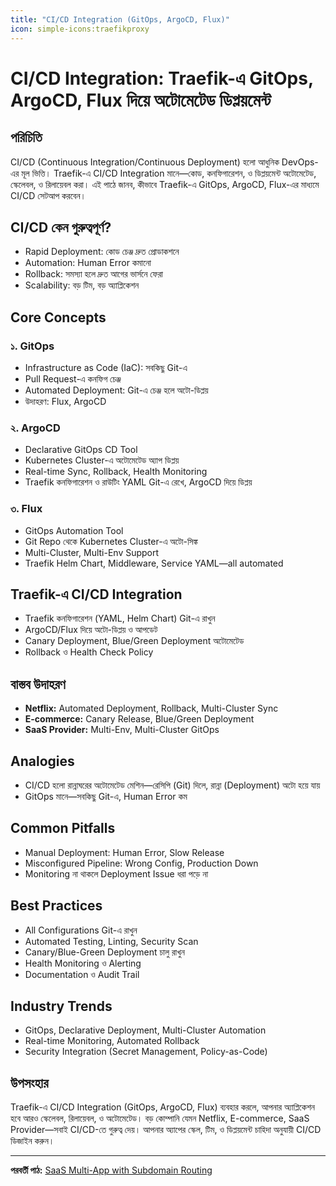 ```yaml
---
title: "CI/CD Integration (GitOps, ArgoCD, Flux)"
icon: simple-icons:traefikproxy
---
```


# CI/CD Integration: Traefik-এ GitOps, ArgoCD, Flux দিয়ে অটোমেটেড ডিপ্লয়মেন্ট

## পরিচিতি

CI/CD (Continuous Integration/Continuous Deployment) হলো আধুনিক DevOps-এর মূল ভিত্তি। Traefik-এ CI/CD Integration মানে—কোড, কনফিগারেশন, ও ডিপ্লয়মেন্ট অটোমেটেড, স্কেলেবল, ও রিলায়েবল করা। এই পাঠে জানব, কীভাবে Traefik-এ GitOps, ArgoCD, Flux-এর মাধ্যমে CI/CD সেটআপ করবেন।

## CI/CD কেন গুরুত্বপূর্ণ?

- Rapid Deployment: কোড চেঞ্জ দ্রুত প্রোডাকশনে
- Automation: Human Error কমানো
- Rollback: সমস্যা হলে দ্রুত আগের ভার্সনে ফেরা
- Scalability: বড় টিম, বড় অ্যাপ্লিকেশন

## Core Concepts

### ১. GitOps
- Infrastructure as Code (IaC): সবকিছু Git-এ
- Pull Request-এ কনফিগ চেঞ্জ
- Automated Deployment: Git-এ চেঞ্জ হলে অটো-ডিপ্লয়
- উদাহরণ: Flux, ArgoCD

### ২. ArgoCD
- Declarative GitOps CD Tool
- Kubernetes Cluster-এ অটোমেটেড অ্যাপ ডিপ্লয়
- Real-time Sync, Rollback, Health Monitoring
- Traefik কনফিগারেশন ও রাউটিং YAML Git-এ রেখে, ArgoCD দিয়ে ডিপ্লয়

### ৩. Flux
- GitOps Automation Tool
- Git Repo থেকে Kubernetes Cluster-এ অটো-সিঙ্ক
- Multi-Cluster, Multi-Env Support
- Traefik Helm Chart, Middleware, Service YAML—all automated

## Traefik-এ CI/CD Integration

- Traefik কনফিগারেশন (YAML, Helm Chart) Git-এ রাখুন
- ArgoCD/Flux দিয়ে অটো-ডিপ্লয় ও আপডেট
- Canary Deployment, Blue/Green Deployment অটোমেটেড
- Rollback ও Health Check Policy

## বাস্তব উদাহরণ

- **Netflix:** Automated Deployment, Rollback, Multi-Cluster Sync
- **E-commerce:** Canary Release, Blue/Green Deployment
- **SaaS Provider:** Multi-Env, Multi-Cluster GitOps

## Analogies

- CI/CD হলো রান্নাঘরের অটোমেটেড মেশিন—রেসিপি (Git) দিলে, রান্না (Deployment) অটো হয়ে যায়
- GitOps মানে—সবকিছু Git-এ, Human Error কম

## Common Pitfalls

- Manual Deployment: Human Error, Slow Release
- Misconfigured Pipeline: Wrong Config, Production Down
- Monitoring না থাকলে Deployment Issue ধরা পড়ে না

## Best Practices

- All Configurations Git-এ রাখুন
- Automated Testing, Linting, Security Scan
- Canary/Blue-Green Deployment চালু রাখুন
- Health Monitoring ও Alerting
- Documentation ও Audit Trail

## Industry Trends

- GitOps, Declarative Deployment, Multi-Cluster Automation
- Real-time Monitoring, Automated Rollback
- Security Integration (Secret Management, Policy-as-Code)

## উপসংহার

Traefik-এ CI/CD Integration (GitOps, ArgoCD, Flux) ব্যবহার করলে, আপনার অ্যাপ্লিকেশন হবে আরও স্কেলেবল, রিলায়েবল, ও অটোমেটেড। বড় কোম্পানি যেমন Netflix, E-commerce, SaaS Provider—সবাই CI/CD-তে গুরুত্ব দেয়। আপনার অ্যাপের স্কেল, টিম, ও ডিপ্লয়মেন্ট চাহিদা অনুযায়ী CI/CD ডিজাইন করুন।

---

**পরবর্তী পাঠ:** [SaaS Multi-App with Subdomain Routing](/traefik/saas-routing)
